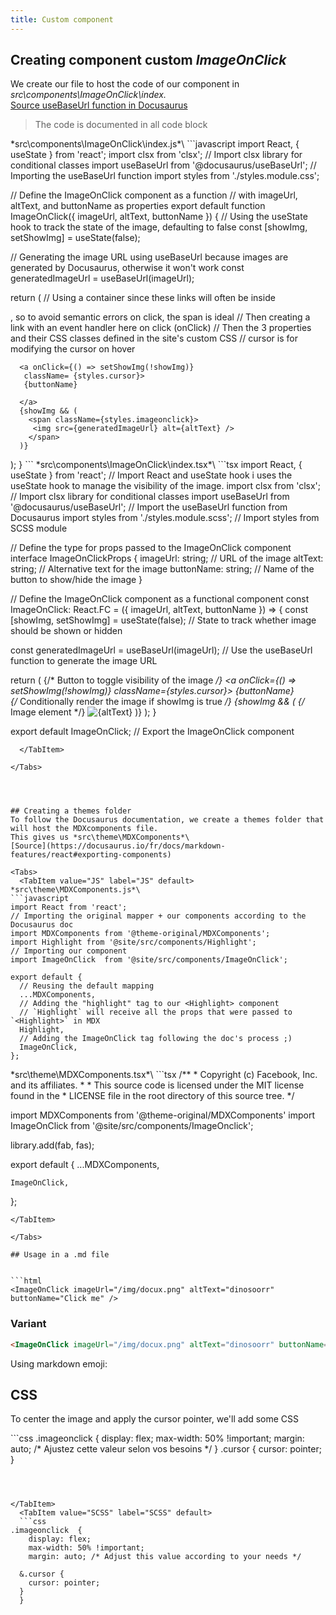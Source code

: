 ```yaml
---
title: Custom component
---
```


## Creating component custom *ImageOnClick*

We create our file to host the code of our component in *src\components\ImageOnClick\index.*\
[Source useBaseUrl function in Docusaurus](https://docusaurus.io/docs/next/static-assets#in-jsx)

> The code is documented in all code block

<Tabs>
  <TabItem value="JS" label="JS" default>
  *src\components\ImageOnClick\index.js*\
   ```javascript
import React, { useState } from 'react';
import clsx from 'clsx'; // Import clsx library for conditional classes
import useBaseUrl from '@docusaurus/useBaseUrl'; // Importing the useBaseUrl function
import styles from './styles.module.css';

// Define the ImageOnClick component as a function 
// with imageUrl, altText, and buttonName as properties
export default function ImageOnClick({ imageUrl, altText, buttonName }) {
  // Using the useState hook to track the state of the image, defaulting to false
  const [showImg, setShowImg] = useState(false);

  // Generating the image URL using useBaseUrl because images are generated by Docusaurus, otherwise it won't work
  const generatedImageUrl = useBaseUrl(imageUrl);

  return (
    // Using a <span> container since these links will often be inside <p>, so to avoid semantic errors on click, the span is ideal
    // Then creating a link with an event handler here on click (onClick)
    // Then the 3 properties and their CSS classes defined in the site's custom CSS
    // cursor  is for modifying the cursor on hover
   <span>
    
      <a onClick={() => setShowImg(!showImg)}
       className= {styles.cursor}>
       {buttonName}  
       
      </a>
      {showImg && (
        <span className={styles.imageonclick}>
         <img src={generatedImageUrl} alt={altText} /> 
        </span>
      )}
   </span>
  );
}
```
</TabItem>
<TabItem value="TSX" label="TSX">
*src\components\ImageOnClick\index.tsx*\
```tsx
import React, { useState } from 'react'; // Import React and useState hook i uses the useState hook to manage the visibility of the image. 
import clsx from 'clsx'; // Import clsx library for conditional classes
import useBaseUrl from '@docusaurus/useBaseUrl'; // Import the useBaseUrl function from Docusaurus
import styles from './styles.module.scss'; // Import styles from SCSS module

// Define the type for props passed to the ImageOnClick component
interface ImageOnClickProps {
  imageUrl: string; // URL of the image
  altText: string; // Alternative text for the image
  buttonName: string; // Name of the button to show/hide the image
}

// Define the ImageOnClick component as a functional component
const ImageOnClick: React.FC<ImageOnClickProps> = ({ imageUrl, altText, buttonName }) => {
  const [showImg, setShowImg] = useState(false); // State to track whether image should be shown or hidden

  const generatedImageUrl = useBaseUrl(imageUrl); // Use the useBaseUrl function to generate the image URL

  return (
    <span>
      {/* Button to toggle visibility of the image */}
      <a onClick={() => setShowImg(!showImg)} className={styles.cursor}>
        {buttonName}  
      </a>
      {/* Conditionally render the image if showImg is true */}
      {showImg && (
        <span className={styles.imageonclick}>
          {/* Image element */}
          <img src={generatedImageUrl} alt={altText} /> 
        </span>
      )}
    </span>
  );
}

export default ImageOnClick; // Export the ImageOnClick component


```
  </TabItem>

</Tabs>




## Creating a themes folder
To follow the Docusaurus documentation, we create a themes folder that will host the MDXcomponents file. 
This gives us *src\theme\MDXComponents*\
[Source](https://docusaurus.io/fr/docs/markdown-features/react#exporting-components)

<Tabs>
  <TabItem value="JS" label="JS" default>
*src\theme\MDXComponents.js*\
```javascript
import React from 'react';
// Importing the original mapper + our components according to the Docusaurus doc
import MDXComponents from '@theme-original/MDXComponents';
import Highlight from '@site/src/components/Highlight';
// Importing our component
import ImageOnClick  from '@site/src/components/ImageOnClick';

export default {
  // Reusing the default mapping
  ...MDXComponents,
  // Adding the "highlight" tag to our <Highlight> component
  // `Highlight` will receive all the props that were passed to `<Highlight>` in MDX
  Highlight,
  // Adding the ImageOnClick tag following the doc's process ;)
  ImageOnClick,
};

```
</TabItem>
<TabItem value="TSX" label="TSX">
*src\theme\MDXComponents.tsx*\
```tsx
/**
 * Copyright (c) Facebook, Inc. and its affiliates.
 *
 * This source code is licensed under the MIT license found in the
 * LICENSE file in the root directory of this source tree.
 */

import MDXComponents from '@theme-original/MDXComponents'
import ImageOnClick from '@site/src/components/ImageOnclick';

library.add(fab, fas);

export default {
    ...MDXComponents,
 
    ImageOnClick,
};

```
</TabItem>

</Tabs>

## Usage in a .md file


```html
<ImageOnClick imageUrl="/img/docux.png" altText="dinosoorr" buttonName="Click me" />
```

<ImageOnClick imageUrl="/img/docux.png" altText="dinosoor" buttonName="Click me" />

### Variant

```html
<ImageOnClick imageUrl="/img/docux.png" altText="dinosoorr" buttonName="🔎" />
```

Using markdown emoji: <ImageOnClick imageUrl="/img/docux.png" altText="dinosaur" buttonName="🔎" />

## CSS

To center the image and apply the cursor pointer, we'll add some CSS

<Tabs>
  <TabItem value="CSS" label="CSS" default>
```css
.imageonclick {
  display: flex;
  max-width: 50% !important;
  margin: auto; /* Ajustez cette valeur selon vos besoins */
}
.cursor {
  cursor: pointer;
}

```



</TabItem>
  <TabItem value="SCSS" label="SCSS" default>
  ```css
.imageonclick  {
    display: flex;
    max-width: 50% !important;
    margin: auto; /* Adjust this value according to your needs */
  
  &.cursor {
    cursor: pointer;
  }
  }
   

```
  </TabItem>
</Tabs>